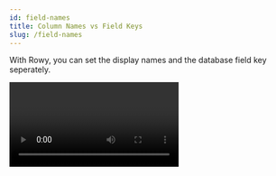 ```yaml
---
id: field-names
title: Column Names vs Field Keys
slug: /field-names
---
```




With Rowy, you can set the display names and the database field key seperately.

<Video controls url="https://youtu.be/umKnnyGJe_o" />

When you create a new column, in the pop-up modal you'll be able to see a **Column Name** and a **Field Key**.

- **Column Name** is the name of the column that will be displayed in the table.
- **Field Key** is the name of the column in the database.

## Column Name

The **Column Name** is the **title of the column** that will be displayed in the table. The column names are just **for display** and **can be changed at any time**.

<img src={fieldNames1} alt= "Column Name" />

## Field Key

The **Field Key** is how the column is stored in the database. The field key is automatically generated as the **Column Name in Camel Case**, but you can change it at the time of column creation.

<img src={fieldNames2} alt= "Field Key" />

:::tip Map your existing data via Field Key
If you have pre-existing data in your database, you can use the **Field Key** to map the data to the correct column.

**For Example:** If you have a existing data in your collection with a field key of, let's say `Firstname`, you can map the data to the column by setting the **Field Key** to `Firstname` when you create it.

<img src={fieldNames3} alt= "Mapping fields via Field Key" />

:::

:::tip Copying your Field Keys

You can simply hover over the column or simply click on it, you'll be able to copy the underlying **Field Key** to your clipboard.

:::

### Viewing Field Keys in the database

If you go to the database by clicking on the **Document Path** available in the side panel, you'll be redirected to the location of that document in the database.

<img src={fieldNames4} alt= "Field Key in the database" />

Here, you can see the **Field Key** of the column stored in the database.

<img src= {fieldNames5} alt= "Field Key in the database" />